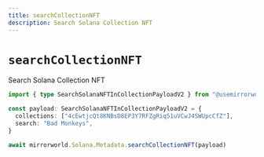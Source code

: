 ```yaml
---
title: searchCollectionNFT
description: Search Solana Collection NFT
---
```


# `searchCollectionNFT`

Search Solana Collection NFT

```ts
import { type SearchSolanaNFTInCollectionPayloadV2 } from "@usemirrorworld/web3.js"

const payload: SearchSolanaNFTInCollectionPayloadV2 = {
  collections: ["4cEwtjcQt8KNBsD8EP3Y7RFZgRiq51uVCwJ4SWUpcCfZ"],
  search: "Bad Monkeys",
}

await mirrorworld.Solana.Metadata.searchCollectionNFT(payload)
```
